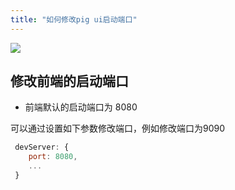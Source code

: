 ```yaml
---
title: "如何修改pig ui启动端口"
---
```


![](https://cdn.nlark.com/yuque/0/2021/png/283679/1628496649383-11541c2a-3885-494f-8bd0-6eacb0e1f32d.png)



## 修改前端的启动端口


+ 前端默认的启动端口为 8080





可以通过设置如下参数修改端口，例如修改端口为9090



```javascript
 devServer: {
    port: 8080,
    ...
 }
```




